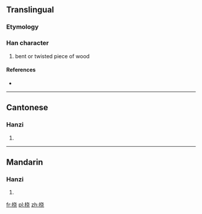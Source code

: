 {{also|橈}}
==Translingual==

===Etymology===
{{Han simp|橈|f=垚|t=戈 without 丶}}

===Han character===
{{Han char|rn=75|rad=木|as=06|sn=10|four=|canj=木十心山 (DJPU), X木十心山 (XDJPU)}}

# bent or twisted piece of wood

====References====
* {{Han ref|kx=0526.211|hdz=21197.070|uh=6861|ud=26721}}

----

==Cantonese==

===Hanzi===
{{yue-hanzi|jyut=|y=naau4|tra=橈}}

# {{defn|lang=yue|sort=木06}}

----

==Mandarin==

===Hanzi===
{{cmn-hanzi|tra=橈|pin=[[náo]] ([[nao2]])|wg=nao<sup>2</sup>}}

# {{defn|lang=cmn|sort=木06}}

[[fr:桡]]
[[pl:桡]]
[[zh:桡]]